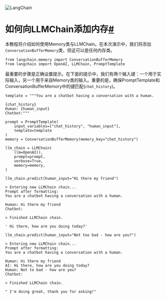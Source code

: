 

<Head>
  <script>
    {
      `(function() {
         var _hmt = _hmt || [];
(function() {
  var hm = document.createElement("script");
  hm.src = "https://hm.baidu.com/hm.js?e60fb290e204e04c5cb6f79b0ac1e697";
  var s = document.getElementsByTagName("script")[0]; 
  s.parentNode.insertBefore(hm, s);
})();
       })();`
    }
  </script>
</Head>

![LangChain](https://pica.zhimg.com/50/v2-56e8bbb52aa271012541c1fe1ceb11a2_r.gif)





如何向LLMChain添加内存[#](#how-to-add-memory-to-an-llmchain "永久链接到此标题")
================================================================

本教程将介绍如何使用Memory类与LLMChain。在本次演示中，我们将添加`ConversationBufferMemory`类，但这可以是任何内存类。

```
from langchain.memory import ConversationBufferMemory
from langchain import OpenAI, LLMChain, PromptTemplate

```

最重要的步骤是正确设置提示。在下面的提示中，我们有两个输入键：一个用于实际输入，另一个用于来自Memory类的输入。重要的是，确保PromptTemplate和ConversationBufferMemory中的键匹配(`chat_history`)。

```
template = """You are a chatbot having a conversation with a human.

{chat_history}
Human: {human_input}
Chatbot:"""

prompt = PromptTemplate(
    input_variables=["chat_history", "human_input"], 
    template=template
)
memory = ConversationBufferMemory(memory_key="chat_history")

```

```
llm_chain = LLMChain(
    llm=OpenAI(), 
    prompt=prompt, 
    verbose=True, 
    memory=memory,
)

```

```
llm_chain.predict(human_input="Hi there my friend")

```

```
> Entering new LLMChain chain...
Prompt after formatting:
You are a chatbot having a conversation with a human.

Human: Hi there my friend
Chatbot:

> Finished LLMChain chain.

```

```
' Hi there, how are you doing today?'

```

```
llm_chain.predict(human_input="Not too bad - how are you?")

```

```
> Entering new LLMChain chain...
Prompt after formatting:
You are a chatbot having a conversation with a human.

Human: Hi there my friend
AI: Hi there, how are you doing today?
Human: Not to bad - how are you?
Chatbot:

> Finished LLMChain chain.

```

```
" I'm doing great, thank you for asking!"

```

